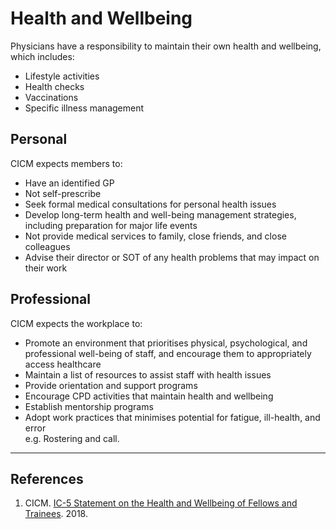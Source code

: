 # Health and Wellbeing

Physicians have a responsibility to maintain their own health and wellbeing, which includes:

* Lifestyle activities
* Health checks
* Vaccinations
* Specific illness management

## Personal

CICM expects members to:

* Have an identified GP
* Not self-prescribe
* Seek formal medical consultations for personal health issues
* Develop long-term health and well-being management strategies, including preparation for major life events
* Not provide medical services to family, close friends, and close colleagues
* Advise their director or SOT of any health problems that may impact on their work


## Professional

CICM expects the workplace to:

* Promote an environment that prioritises physical, psychological, and professional well-being of staff, and encourage them to appropriately access healthcare
* Maintain a list of resources to assist staff with health issues
* Provide orientation and support programs
* Encourage CPD activities that maintain health and wellbeing
* Establish mentorship programs
* Adopt work practices that minimises potential for fatigue, ill-health, and error\
e.g. Rostering and call.


---

## References

1. CICM. [IC-5 Statement on the Health and Wellbeing of Fellows and Trainees](https://cicm.org.au/CICM_Media/CICMSite/Files/Professional/IC-5-Statement-on-the-Health-of-Specialists-and-Trainees.pdf). 2018.
